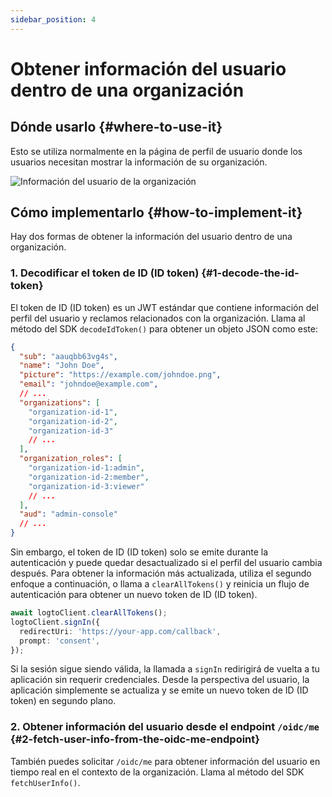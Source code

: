 ```yaml
---
sidebar_position: 4
---
```


# Obtener información del usuario dentro de una organización

## Dónde usarlo \{#where-to-use-it}

Esto se utiliza normalmente en la página de perfil de usuario donde los usuarios necesitan mostrar la información de su organización.

<img src="/img/assets/user-info-page.png" alt="Información del usuario de la organización" />

## Cómo implementarlo \{#how-to-implement-it}

Hay dos formas de obtener la información del usuario dentro de una organización.

### 1. Decodificar el token de ID (ID token) \{#1-decode-the-id-token}

El token de ID (ID token) es un JWT estándar que contiene información del perfil del usuario y reclamos relacionados con la organización. Llama al método del SDK `decodeIdToken()` para obtener un objeto JSON como este:

```json
{
  "sub": "aauqbb63vg4s",
  "name": "John Doe",
  "picture": "https://example.com/johndoe.png",
  "email": "johndoe@example.com",
  // ...
  "organizations": [
    "organization-id-1",
    "organization-id-2",
    "organization-id-3"
    // ...
  ],
  "organization_roles": [
    "organization-id-1:admin",
    "organization-id-2:member",
    "organization-id-3:viewer"
    // ...
  ],
  "aud": "admin-console"
  // ...
}
```

Sin embargo, el token de ID (ID token) solo se emite durante la autenticación y puede quedar desactualizado si el perfil del usuario cambia después.
Para obtener la información más actualizada, utiliza el segundo enfoque a continuación, o llama a `clearAllTokens()` y reinicia un flujo de autenticación para obtener un nuevo token de ID (ID token).

```ts
await logtoClient.clearAllTokens();
logtoClient.signIn({
  redirectUri: 'https://your-app.com/callback',
  prompt: 'consent',
});
```

Si la sesión sigue siendo válida, la llamada a `signIn` redirigirá de vuelta a tu aplicación sin requerir credenciales. Desde la perspectiva del usuario, la aplicación simplemente se actualiza y se emite un nuevo token de ID (ID token) en segundo plano.

### 2. Obtener información del usuario desde el endpoint `/oidc/me` \{#2-fetch-user-info-from-the-oidc-me-endpoint}

También puedes solicitar `/oidc/me` para obtener información del usuario en tiempo real en el contexto de la organización. Llama al método del SDK `fetchUserInfo()`.
